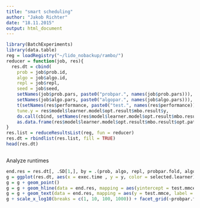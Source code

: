```yaml
---
title: "smart scheduling"
author: "Jakob Richter"
date: "18.11.2015"
output: html_document
---
```


```r
library(BatchExperiments)
library(data.table)
reg = loadRegistry("~/lido_nobackup/rambo/")
reducer = function(job, res){
  res.dt = cbind(
    prob = job$prob.id,
    algo = job$algo.id,
    repl = job$repl,
    seed = job$seed,
    setNames(job$prob.pars, paste0("probpar.", names(job$prob.pars))),
    setNames(job$algo.pars, paste0("algopar.", names(job$algo.pars))),
    t(setNames(res$performance, paste0("test.", names(res$performance)))),
    tune.y = res$model$learner.model$opt.result$mbo.result$y,
    do.call(cbind, setNames(res$model$learner.model$opt.result$mbo.result$x, paste0("x.", names(res$model$learner.model$opt.result$mbo.result$x)))),
    as.data.frame(res$model$learner.model$opt.result$mbo.result$opt.path))
}
res.list = reduceResultsList(reg, fun = reducer)
res.dt = rbindlist(res.list, fill = TRUE)
head(res.dt)
```

```r

```

Analyze runtimes
```r
end.res = res.dt[, .SD[1,], by = .(prob, algo, repl, probpar.fold, algopar.infill.crit, algopar.infill.crit.lcb.multiple, algopar.iters, algopar.multipoint.method, algopar.propose.points, algopar.schedule.method, algopar.schedule.priority, algopar.schedule.priority.time, fold)]
g = ggplot(res.dt, aes(x = exec.time , y = y, color = selected.learner))
g = g + geom_point()
g = g + geom_hline(data = end.res, mapping = aes(yintercept = test.mmce, color = x.selected.learner), alpha = 0.5)
g = g + geom_text(data = end.res, mapping = aes(y = test.mmce, label = paste(algopar.infill.crit, algopar.infill.crit.lcb.multiple, algopar.iters, algopar.multipoint.method, algopar.propose.points, algopar.schedule.method, algopar.schedule.priority, algopar.schedule.priority.time)), size = 4, color = "black")
g + scale_x_log10(breaks = c(1, 10, 100, 1000)) + facet_grid(~probpar.fold)
```

